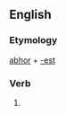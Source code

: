 ==English==

===Etymology===
[[abhor]] + [[-est]]

===Verb===
{{head|en|verb form}}

# {{en-archaic second-person singular of|abhor}}